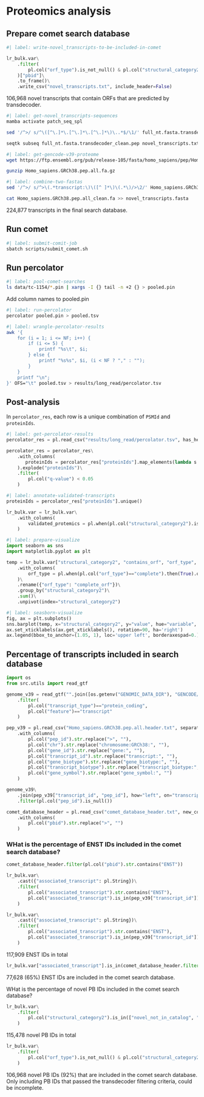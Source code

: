 # Proteomics analysis

## Prepare comet search database

```python
#| label: write-novel_transcripts-to-be-included-in-comet

lr_bulk.var\
    .filter(
        pl.col("orf_type").is_not_null() & pl.col("structural_category2").is_in(["novel_not_in_catalog", "novel_in_catalog"])
    )["pbid"]\
    .to_frame()\
    .write_csv("novel_transcripts.txt", include_header=False)
```

106,968 novel transcripts that contain ORFs that are predicted by transdecoder.

```bash
#| label: get-novel_transcripts-sequences
mamba activate patch_seq_spl

sed '/^>/ s/^\([^\.]*\.[^\.]*\.[^\.]*\)\..*$/\1/' full_nt.fasta.transdecoder.pep > full_nt.fasta.transdecoder_clean.pep

seqtk subseq full_nt.fasta.transdecoder_clean.pep novel_transcripts.txt > novel_transcripts.fasta
```

```bash
#| label: get-gencode-v39-proteome
wget https://ftp.ensembl.org/pub/release-105/fasta/homo_sapiens/pep/Homo_sapiens.GRCh38.pep.all.fa.gz

gunzip Homo_sapiens.GRCh38.pep.all.fa.gz
```

```bash
#| label: combine-two-fastas
sed '/^>/ s/^>\(.*transcript:\)\([^ ]*\)\(.*\)/>\2/' Homo_sapiens.GRCh38.pep.all.fa > Homo_sapiens.GRCh38.pep.all_clean.fa

cat Homo_sapiens.GRCh38.pep.all_clean.fa >> novel_transcripts.fasta
```

224,877 transcripts in the final search database.

## Run comet

```bash
#| label: submit-comit-job
sbatch scripts/submit_comet.sh
```

## Run percolator

```bash
#| label: pool-comet-searches
ls data/tc-1154/*.pin | xargs -I {} tail -n +2 {} > pooled.pin
```

Add column names to pooled.pin

```bash
#| label: run-percolator
percolator pooled.pin > pooled.tsv
```

```bash
#| label: wrangle-percolator-results
awk '{
    for (i = 1; i <= NF; i++) {
        if (i <= 5) {
            printf "%s\t", $i;
        } else {
            printf "%s%s", $i, (i < NF ? "," : "");
        }
    }
    printf "\n";
}' OFS="\t" pooled.tsv > results/long_read/percolator.tsv

```

## Post-analysis

In `percolator_res`, each row is a unique combination of `PSMId` and `proteinIds`. 

```python
#| label: get-percolator-results
percolator_res = pl.read_csv("results/long_read/percolator.tsv", has_header=True, separator="\t")

percolator_res = percolator_res\
    .with_columns(
       proteinIds = percolator_res["proteinIds"].map_elements(lambda s: s.split(","))
    ).explode("proteinIds")\
    .filter(
        pl.col("q-value") < 0.05
    )
```

```python
#| label: annotate-validated-transcripts
proteinIds = percolator_res["proteinIds"].unique()

lr_bulk.var = lr_bulk.var\
    .with_columns(
        validated_protemics = pl.when(pl.col("structural_category2").is_in(["full-splice_match", "incomplete-splice_match"])).then(pl.col("associated_transcript").is_in(proteinIds)).otherwise(pl.col("pbid").is_in(proteinIds))
    )
```


```python
#| label: prepare-visualize
import seaborn as sns
import matplotlib.pyplot as plt

temp = lr_bulk.var["structural_category2", "contains_orf", "orf_type", "is_uniprot", "validated_protemics"]\
    .with_columns(
        orf_type = pl.when(pl.col("orf_type")=="complete").then(True).otherwise(False)
    )\
    .rename({"orf_type": "complete_orf"})\
    .group_by("structural_category2")\
    .sum()\
    .unpivot(index="structural_category2")
```

```python
#| label: seasborn-visualize
fig, ax = plt.subplots()
sns.barplot(temp, x="structural_category2", y="value", hue="variable", ax=ax)
ax.set_xticklabels(ax.get_xticklabels(), rotation=90, ha='right')
ax.legend(bbox_to_anchor=(1.05, 1), loc='upper left', borderaxespad=0.)
```

## Percentage of transcripts included in search database

```python
import os
from src.utils import read_gtf

genome_v39 = read_gtf("".join([os.getenv("GENOMIC_DATA_DIR"), "GENCODE/gencode.v39.annotation.gtf"]), attributes=["transcript_id", "transcript_type"])\
    .filter(
        pl.col("transcript_type")=="protein_coding",
        pl.col("feature")=="transcript"
    )
```

```python
pep_v39 = pl.read_csv("Homo_sapiens.GRCh38.pep.all.header.txt", separator=" ", columns=range(8), new_columns=["pep_id", "pep", "chr", "gene_id", "transcript_id", "gene_biotype", "transcript_biotype", "gene_symbol"])\
    .with_columns(
        pl.col("pep_id").str.replace(">", ""),
        pl.col("chr").str.replace("chromosome:GRCh38:", ""),
        pl.col("gene_id").str.replace("gene:", ""),
        pl.col("transcript_id").str.replace("transcript:", ""),
        pl.col("gene_biotype").str.replace("gene_biotype:", ""),
        pl.col("transcript_biotype").str.replace("transcript_biotype:", ""),
        pl.col("gene_symbol").str.replace("gene_symbol:", "")
    )
```

```python
genome_v39\
    .join(pep_v39["transcript_id", "pep_id"], how="left", on="transcript_id")\
    .filter(pl.col("pep_id").is_null())
```
```python
comet_database_header = pl.read_csv("comet_database_header.txt", new_columns=["pbid"])\
    .with_columns(
        pl.col("pbid").str.replace(">", "")
    )
```

### WHat is the percentage of ENST IDs included in the comet search database?

```python
comet_database_header.filter(pl.col("pbid").str.contains("ENST"))
```

```python
lr_bulk.var\
    .cast({"associated_transcript": pl.String})\
    .filter(
        pl.col("associated_transcript").str.contains("ENST"),
        pl.col("associated_transcript").is_in(pep_v39["transcript_id"])
    )
```

```python
lr_bulk.var\
    .cast({"associated_transcript": pl.String})\
    .filter(
        pl.col("associated_transcript").str.contains("ENST"),
        pl.col("associated_transcript").is_in(pep_v39["transcript_id"]).not_()
    )
```

117,909 ENST IDs in total

```python
lr_bulk.var["associated_transcript"].is_in(comet_database_header.filter(pl.col("pbid").str.contains("ENST"))).sum()
```

77,628 (65%) ENST IDs are included in the comet search database.

WHat is the percentage of novel PB IDs included in the comet search database?

```python
lr_bulk.var\
    .filter(
        pl.col("structural_category2").is_in(["novel_not_in_catalog", "novel_in_catalog"])
    )
```

115,478 novel PB IDs in total

```python
lr_bulk.var\
    .filter(
        pl.col("orf_type").is_not_null() & pl.col("structural_category2").is_in(["novel_not_in_catalog", "novel_in_catalog"])
    )
```

106,968 novel PB IDs (92%) that are included in the comet search database. Only including PB IDs that passed the transdecoder filtering criteria, could be incomplete.